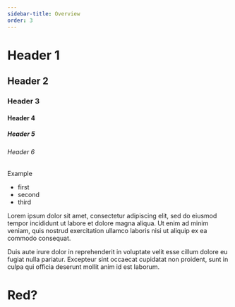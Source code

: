```yaml
---
sidebar-title: Overview
order: 3
---
```


# Header 1
## Header 2
### Header 3
#### Header 4
##### Header 5
###### Header 6

Example
- first
- second
- third

Lorem ipsum dolor sit amet, consectetur adipiscing elit, sed do eiusmod tempor incididunt ut labore et dolore magna aliqua.
Ut enim ad minim veniam, quis nostrud exercitation ullamco laboris nisi ut aliquip ex ea commodo consequat.

Duis aute irure dolor in reprehenderit in voluptate velit esse cillum dolore eu fugiat nulla pariatur.
Excepteur sint occaecat cupidatat non proident, sunt in culpa qui officia deserunt mollit anim id est laborum.

<h1>Red?</h1>